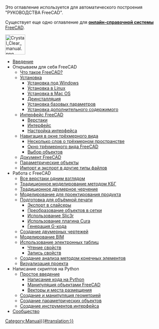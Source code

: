 <noinclude>Это оглавление используется для автоматического построения "РУКОВОДСТВА FreeCAD".

Существует еще одно оглавление для [[Online_Help_Toc/ru|'''онлайн-справочной системы''' FreeCAD]].


[[Image:Crystal Clear manual.png|64px|left]]{{clear}}</noinclude>
* [[Manual:Introduction/ru|Введение]]
* Открываем для себя FreeCAD
** [[Manual:What is FreeCAD/ru|Что такое FreeCAD?]]
** [[Manual:Installing/ru|Установка]]
*** [[Manual:Installing/ru#Установка_под_Windows|Установка под Windows]]
*** [[Manual:Installing/ru#Установка_в_Linux|Установка в Linux]]
*** [[Manual:Installing/ru#Установка_в_Mac_OS|Установка в Mac OS]]
*** [[Manual:Installing/ru#Деинсталляция|Деинсталляция]]
*** [[Manual:Installing/ru#Установка_базовых_параметров|Установка базовых параметров]]
*** [[Manual:Installing/ru#Установка_дополнительного_содержимого|Установка дополнительного содержимого]]
** [[Manual:The FreeCAD Interface/ru|Интерфейс FreeCAD]]
*** [[Manual:The FreeCAD Interface/ru#Верстаки|Верстаки]]
*** [[Manual:The FreeCAD Interface/ru#Интерфейс|Интерфейс]]
*** [[Manual:The FreeCAD Interface/ru#Настройка_интерфейса|Настройка интерфейса]]
** [[Manual:Navigating in the 3D view/ru|Навигация в окне трёхмерного вида]]
*** [[Manual:Navigating in the 3D view/ru#Несколько_слов_о_трёхмерном_пространстве|Несколько слов о трёхмерном пространстве]]
*** [[Manual:Navigating in the 3D view/ru#Окно трёхмерного вида FreeCAD|Окно трёхмерного вида FreeCAD]]
*** [[Manual:Navigating in the 3D view/ru#Выбор объектов|Выбор объектов]]
** [[Manual:The FreeCAD document/ru|Документ FreeCAD]]
** [[Manual:Parametric objects/ru|Параметрические объекты]]
** [[Manual:Import and export to other filetypes/ru|Импорт и экспорт в другие типы файлов]]
* Работа с FreeCAD
** [[Manual:All workbenches at a glance/ru|Все верстаки одним взглядом]]
** [[Manual:Traditional modeling, the CSG way/ru|Традиционное моделирование методом КБГ]]
** [[Manual:Traditional 2D drafting/ru|Традиционное двумерное черчение]]
** [[Manual:Modeling for product design/ru|Моделирование для проектирования продукта]]
** [[Manual:Preparing models for 3D printing/ru|Подготовка для объёмной печати]]
*** [[Manual:Preparing models for 3D printing/ru#Экспорт в слайсеры|Экспорт в слайсеры]]
*** [[Manual:Preparing models for 3D printing/ru#Преобразование объектов в сетки|Преобразование объектов в сетки]]
*** [[Manual:Preparing models for 3D printing/ru#Использование Slic3r|Использование Slic3r]]
*** [[Manual:Preparing models for 3D printing/ru#Использование плагина Cura|Использование плагина Cura]]
*** [[Manual:Preparing models for 3D printing/ru#Генерация G-кода|Генерация G-кода]]
** [[Manual:Generating 2D drawings/ru|Создание двумерных чертежей]]
** [[Manual:BIM modeling/ru|Моделирование BIM]]
** [[Manual:Using spreadsheets/ru|Использование электронных таблиц]]
*** [[Manual:Using spreadsheets/ru#Чтение свойств|Чтение свойств]]
*** [[Manual:Using spreadsheets/ru#Запись свойств|Запись свойств]]
** [[Manual:Creating FEM analyses/ru|Создание анализа методом конечных элементов]]
** [[Manual:Creating renderings/ru|Визуализация проекта]]
* Написание скриптов на Python
** [[Manual:A gentle introduction/ru|Простое введение]]
*** [[Manual:A gentle introduction/ru#Написание кода на Python|Написание кода на Python]]
*** [[Manual:A gentle introduction/ru#Манипуляция объектами FreeCAD|Манипуляция объектами FreeCAD]]
*** [[Manual:A gentle introduction/ru#Векторы и места размещения|Векторы и места размещения]]
** [[Manual:Creating and manipulating geometry/ru|Создание и манипуляция геометрией]]
** [[Manual:Creating parametric objects/ru|Создание параметрических объектов]]
** [[Manual:Creating interface tools/ru|Создание инструментов интерфейса]]
* [[Manual:The Community/ru|Сообщество]]


<noinclude></noinclude>
[[Category:Manual{{#translation:}}]]